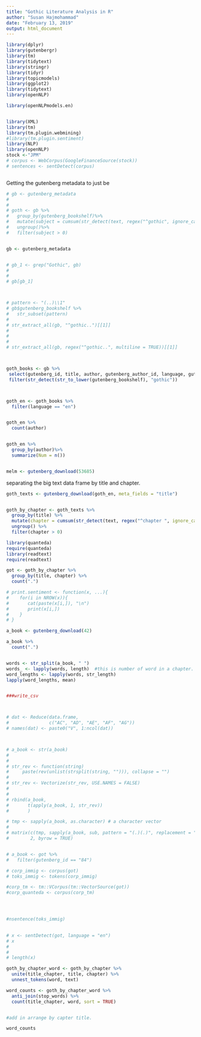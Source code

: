 ```yaml
---
title: "Gothic Literature Analysis in R"
author: "Susan Hajmohammad"
date: "February 13, 2019"
output: html_document
---
```


```r

library(dplyr)
library(gutenbergr)
library(tm)
library(tidytext)
library(stringr)
library(tidyr)
library(topicmodels)
library(ggplot2)
library(tidytext)
library(openNLP)

library(openNLPmodels.en)


library(XML)
library(tm)
library(tm.plugin.webmining)
#library(tm.plugin.sentiment)
library(NLP)
library(openNLP)
stock <-"JPM"
# corpus <- WebCorpus(GoogleFinanceSource(stock))
# sentences <- sentDetect(corpus)



```
 
 Getting the gutenberg metadata to just be 
 
```r


# gb <- gutenberg_metadata
# 
# 
# goth <- gb %>%
#   group_by(gutenberg_bookshelf)%>%
#   mutate(subject = cumsum(str_detect(text, regex("^gothic", ignore_case = TRUE)))) %>%
#   ungroup()%>%
#   filter(subject > 0)


gb <- gutenberg_metadata


# gb_1 <- grep("Gothic", gb)
# 
# 
# gb[gb_1]



# pattern <- "(..)\\1"
# gb$gutenberg_bookshelf %>% 
#   str_subset(pattern)
# 
# str_extract_all(gb, "^gothic..")[[1]]
# 
# 
# 
# str_extract_all(gb, regex("^gothic..", multiline = TRUE))[[1]]



goth_books <- gb %>%
 select(gutenberg_id, title, author, gutenberg_author_id, language, gutenberg_bookshelf, rights, has_text) %>%   
 filter(str_detect(str_to_lower(gutenberg_bookshelf), "gothic"))



goth_en <- goth_books %>%
  filter(language == "en")


goth_en %>%
  count(author)


goth_en %>% 
  group_by(author)%>%
  summarize(Num = n())


melm <- gutenberg_download(53685)


```
 
 separating the big text data frame by title and chapter. 
 
```r


goth_texts <- gutenberg_download(goth_en, meta_fields = "title")


goth_by_chapter <- goth_texts %>%
  group_by(title) %>%
  mutate(chapter = cumsum(str_detect(text, regex("^chapter ", ignore_case = TRUE)))) %>%
  ungroup() %>%
  filter(chapter > 0)


```
 
 
 
 
```r
library(quanteda)
require(quanteda)
library(readtext)
require(readtext)

got <- goth_by_chapter %>%
  group_by(title, chapter) %>%
  count(".")

# print.sentiment <- function(x, ...){ 
#    for(i in NROW(x)){ 
#       cat(paste(x[i,]), "\n") 
#       print(x[i,]) 
#    } 
# } 

a_book <- gutenberg_download(42)

a_book %>%
  count(".")


words <- str_split(a_book, " ")
words_ <- lapply(words, length)  #this is number of word in a chapter. 
word_lengths <- lapply(words, str_length)
lapply(word_lengths, mean)


###write_csv



# dat <- Reduce(data.frame,
#               c("AC", "AD", "AE", "AF", "AG"))
# names(dat) <- paste0("V", 1:ncol(dat))



# a_book <- str(a_book)
# 
# 
# str_rev <- function(string)
#     paste(rev(unlist(strsplit(string, ""))), collapse = "")
# 
# str_rev <- Vectorize(str_rev, USE.NAMES = FALSE)
# 
# 
# rbind(a_book,
#       t(apply(a_book, 1, str_rev))
#       )

# tmp <- sapply(a_book, as.character) # a character vector
# 
# matrix(c(tmp, sapply(a_book, sub, pattern = "(.)(.)", replacement = "\\2\\1")), 
#        2, byrow = TRUE)


# a_book <- got %>% 
#   filter(gutenberg_id == "84")

# corp_immig <- corpus(got)
# toks_immig <- tokens(corp_immig)

#corp_tm <- tm::VCorpus(tm::VectorSource(got))
#corp_quanteda <- corpus(corp_tm)




#nsentence(toks_immig)

 
# x <- sentDetect(got, language = "en")
# x
# 
# 
# length(x)
```
 
 
 
 
 
 
```r

goth_by_chapter_word <- goth_by_chapter %>%
  unite(title_chapter, title, chapter) %>%
  unnest_tokens(word, text)

word_counts <- goth_by_chapter_word %>%
  anti_join(stop_words) %>%
  count(title_chapter, word, sort = TRUE)


#add in arrange by capter title. 

word_counts

```
 
 

 


